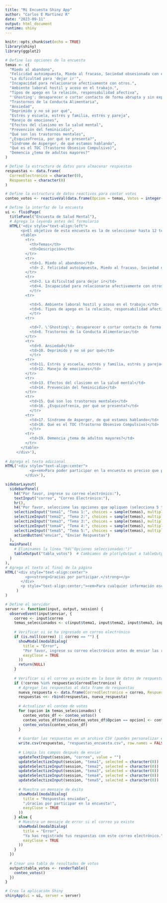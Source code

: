 ```yaml
---
title: "Mi Encuesta Shiny App"
author: "Carlos E Martinez R"
date: "2023-09-11"
output: html_document
runtime: shiny
---
```


```r
knitr::opts_chunk$set(echo = TRUE)
library(shiny)
library(ggplot2)
```

```r
# Define las opciones de la encuesta
temas <- c(
  "Miedo al abandono",
  "Felicidad autoimpuesta, Miedo al fracaso, Sociedad obsesionada con el éxito",
  "La dificultad para 'dejar ir'",
  "Incapacidad para relacionarse afectivamente con otros.",
  "Ambiente laboral hostil y acoso en el trabajo.",
  "Tipos de apego en la relación, responsabilidad afectiva",
  "'Ghosting'; desaparecer o cortar contacto de forma abrupta y sin explicación",
  "Trastornos de la Conducta Alimentaria",
  "Ansiedad",
  "Deprimido y no sé por qué",
  "Estrés y escuela, estrés y familia, estrés y pareja",
  "Manejo de emociones",
  "Efectos del clasismo en la salud mental",
  "Prevención del feminicidio",
  "Qué son los trastornos mentales",
  "¿Esquizofrenia, por qué se presenta?",
  "Síndrome de Asperger, de qué estamos hablando",
  "Qué es el TOC (Trastorno Obsesivo Compulsivo)",
  "Demencia ¿tema de adultos mayores?"
)

# Define la estructura de datos para almacenar respuestas
respuestas <- data.frame(
  CorreoElectronico = character(0),
  Respuestas = character(0)
)

# Define la estructura de datos reactivos para contar votos
conteo_votos <- reactiveVal(data.frame(Opcion = temas, Votos = integer(length(temas))))

# Define la interfaz de la encuesta
ui <- fluidPage(
  titlePanel("Encuesta de Salud Mental"),
  # Agrega la leyenda antes del formulario
  HTML('<div style="text-align:left">
       <p>El objetivo de esta encuesta es la de seleccionar hasta 12 temas para desarrollar en esta temporada en RadioUACM con el programa M de Mente, la lista de temas es la siguiente:</p>
       <table>
         <tr>
           <th>Temas</th>
           <th>Descripción</th>
         </tr>
         <tr>
           <td>1. Miedo al abandono</td>
           <td> 2. Felicidad autoimpuesta, Miedo al fracaso, Sociedad obsesionada con el éxito</td>
         </tr>
         <tr>
           <td>3. La dificultad para dejar ir</td>
           <td>4. Incapacidad para relacionarse afectivamente con otros.</td>
           </tr>
         <tr>

           <td>5. Ambiente laboral hostil y acoso en el trabajo.</td>
           <td>6. Tipos de apego en la relación, responsabilidad afectiva</td>
           </tr>
         <tr>

           <td>7. \'Ghosting\'; desaparecer o cortar contacto de forma abrupta y sin explicación</td>
           <td>8. Trastornos de la Conducta Alimentaria</td>
         </tr>
         <tr>
           <td>9. Ansiedad</td>
           <td>10. Deprimido y no sé por qué</td>
           </tr>
         <tr>
           <td>11. Estrés y escuela, estrés y familia, estrés y pareja</td>
           <td>12. Manejo de emociones</td>
         </tr>
         <tr>
           <td>13. Efectos del clasismo en la salud mental</td>
           <td>14. Prevención del feminicidio</td>
         </tr>
         <tr>
           <td>15. Qué son los trastornos mentales</td>
           <td>16. ¿Esquizofrenia, por qué se presenta?</td>
           </tr>
         <tr>
           <td>17. Síndrome de Asperger, de qué estamos hablando</td>
           <td>18. Qué es el TOC (Trastorno Obsesivo Compulsivo)</td>
           </tr>
         <tr>
           <td>19. Demencia ¿tema de adultos mayores?</td>
         </tr>
       </table>
     </div>'),
  
# Agrega el texto adicional
HTML('<div style="text-align:center">
           <p><em>Para poder participar en la encuesta es preciso que proporciones una dirección de correo electrónico válida.</em></p>
         </div>'),

sidebarLayout(
  sidebarPanel(
    h4("Por favor, ingrese su correo electrónico:"),
    textInput("correo", "Correo Electrónico:"),
    hr(),
    h4("Por favor, seleccione las opciones que apliquen (selecciona 5 temas):"),
    selectizeInput("tema1", "Tema 1:", choices = sample(temas), multiple = FALSE),
    selectizeInput("tema2", "Tema 2:", choices = sample(temas), multiple = FALSE),
    selectizeInput("tema3", "Tema 3:", choices = sample(temas), multiple = FALSE),
    selectizeInput("tema4", "Tema 4:", choices = sample(temas), multiple = FALSE),
    selectizeInput("tema5", "Tema 5:", choices = sample(temas), multiple = FALSE),
    actionButton("enviar", "Enviar Respuestas")
  ),
  mainPanel(
    # Eliminamos la línea "h4("Opciones seleccionadas:")"
    tableOutput("tabla_votos")  # Cambiamos de plotlyOutput a tableOutput
  )
),
# Agrega el texto al final de la página
HTML('<div style="text-align:center">
         <p><strong>Gracias por participar.</strong></p>
       </div>
       <p style="text-align:center;"><em>Para cualquier información escribir al correo <a href="mailto:escommdemente@gmail.com"><em>escommdemente@gmail.com</em></a>.</em></p>'
     )
)

# Define el servidor
server <- function(input, output, session) {
  observeEvent(input$enviar, {
    correo <- input$correo
    temas_seleccionados <- c(input$tema1, input$tema2, input$tema3, input$tema4, input$tema5)
    
    # Verificar si se ha ingresado un correo electrónico
    if (is.null(correo) || correo == "") {
      showModal(modalDialog(
        title = "Error",
        "Por favor, ingrese su correo electrónico antes de enviar las respuestas.",
        easyClose = TRUE
      ))
      return(NULL)
    }
    
    # Verificar si el correo ya existe en la base de datos de respuestas
    if (!correo %in% respuestas$CorreoElectronico) {
      # Agregar las respuestas al data frame de respuestas
      nueva_respuesta <- data.frame(CorreoElectronico = correo, Respuestas = paste(temas_seleccionados, collapse = ", "))
      respuestas <<- rbind(respuestas, nueva_respuesta)
      
      # Actualizar el conteo de votos
      for (opcion in temas_seleccionados) {
        conteo_votos_df <- conteo_votos()
        conteo_votos_df$Votos[conteo_votos_df$Opcion == opcion] <- conteo_votos_df$Votos[conteo_votos_df$Opcion == opcion] + 1
        conteo_votos(conteo_votos_df)
      }
      
      # Guardar las respuestas en un archivo CSV (puedes personalizar el nombre y la ubicación)
      write.csv(respuestas, "respuestas_encuesta.csv", row.names = FALSE)
      
      # Limpia los campos después de enviar
      updateTextInput(session, "correo", value = "")
      updateSelectizeInput(session, "tema1", selected = character(0))
      updateSelectizeInput(session, "tema2", selected = character(0))
      updateSelectizeInput(session, "tema3", selected = character(0))
      updateSelectizeInput(session, "tema4", selected = character(0))
      updateSelectizeInput(session, "tema5", selected = character(0))
      
      # Muestra un mensaje de éxito
      showModal(modalDialog(
        title = "Respuestas enviadas",
        "¡Gracias por participar en la encuesta!",
        easyClose = TRUE
      ))
    } else {
      # Muestra un mensaje de error si el correo ya existe
      showModal(modalDialog(
        title = "Error",
        "Ya has registrado tus respuestas con este correo electrónico.",
        easyClose = TRUE
      ))
    }
  })
  
  # Crear una tabla de resultados de votos
  output$tabla_votos <- renderTable({
    conteo_votos()
  })
}

# Crea la aplicación Shiny
shinyApp(ui = ui, server = server)
```